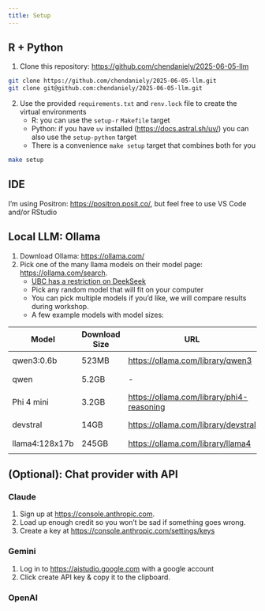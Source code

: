 ```yaml
---
title: Setup
---
```


## R + Python

1. Clone this repository: <https://github.com/chendaniely/2025-06-05-llm>
```bash
git clone https://github.com/chendaniely/2025-06-05-llm.git
git clone git@github.com:chendaniely/2025-06-05-llm.git
```

2. Use the provided `requirements.txt` and `renv.lock` file to create the virtual environments
    - R: you can use the `setup-r` `Makefile` target
    - Python: if you have `uv` installed (<https://docs.astral.sh/uv/>) you can also use the `setup-python` target
    - There is a convenience `make setup` target that combines both for you

```bash
make setup
```

## IDE

I'm using Positron: <https://positron.posit.co/>, but feel free to use VS Code and/or RStudio

## Local LLM: Ollama

1. Download Ollama: <https://ollama.com/>
2. Pick one of the many llama models on their model page: <https://ollama.com/search>.
    - [UBC has a restriction on DeekSeek](https://privacymatters.ubc.ca/i-want/safe-deepseek-ubc)
    - Pick any random model that will fit on your computer
    - You can pick multiple models if you'd like, we will compare results during workshop.
    - A few example models with model sizes:

| Model          | Download Size | URL                                         | Install Command                  |
| -------------- | ------------- | ------------------------------------------- | -------------------------------- |
| qwen3:0.6b     | 523MB         | <https://ollama.com/library/qwen3>          | `ollama run qwen3:0.6b`          |
| qwen           | 5.2GB         | -                                           | `ollama run qwen3`               |
| Phi 4 mini     | 3.2GB         | <https://ollama.com/library/phi4-reasoning> | `ollama run phi4-mini-reasoning` |
| devstral       | 14GB          | <https://ollama.com/library/devstral>       | `ollama run devstral`            |
| llama4:128x17b | 245GB         | <https://ollama.com/library/llama4>         | `ollama run llama4:128x17b`      |

## (Optional): Chat provider with API

### Claude

1. Sign up at <https://console.anthropic.com>.
2. Load up enough credit so you won't be sad if something goes wrong.
3. Create a key at <https://console.anthropic.com/settings/keys>

### Gemini

1. Log in to <https://aistudio.google.com> with a google account
2. Click create API key & copy it to the clipboard.

### OpenAI
